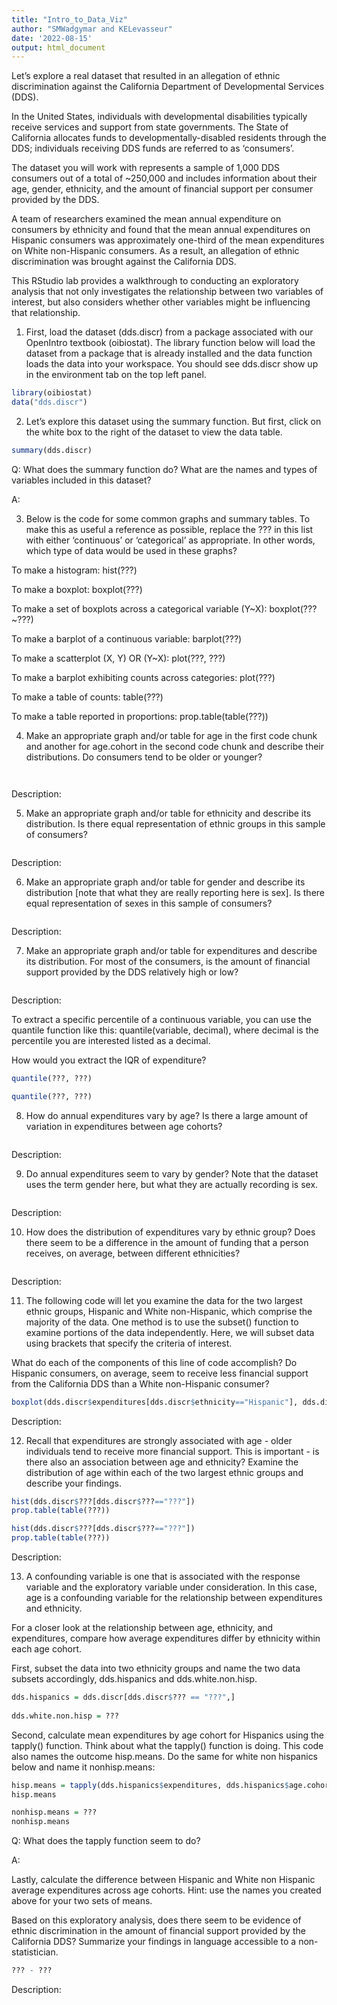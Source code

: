 ---
title: "Intro_to_Data_Viz"
author: "SMWadgymar and KELevasseur"
date: '2022-08-15'
output: html_document
---

Let's explore a real dataset that resulted in an allegation of ethnic discrimination against the California Department of Developmental Services (DDS).

In the United States, individuals with developmental disabilities typically receive services and support from state governments.  The State of California allocates funds to developmentally-disabled residents through the DDS; individuals receiving DDS funds are referred to as 'consumers'.  

The dataset you will work with represents a sample of 1,000 DDS consumers out of a total of ~250,000 and includes information about their age, gender, ethnicity, and the amount of financial support per consumer provided by the DDS.

A team of researchers examined the mean annual expenditure on consumers by ethnicity and found that the mean annual expenditures on Hispanic consumers was approximately one-third of the mean expenditures on White non-Hispanic consumers. As a result, an allegation of ethnic discrimination was brought against the California DDS.

This RStudio lab provides a walkthrough to conducting an exploratory analysis that not only investigates the relationship between two variables of interest, but also considers whether other variables might be influencing that relationship.


1) First, load the dataset (dds.discr) from a package associated with our OpenIntro textbook (oibiostat). The library function below will load the dataset from a package that is already installed and the data function loads the data into your workspace. You should see dds.discr show up in the environment tab on the top left panel.

```{r}
library(oibiostat)
data("dds.discr")
```


2) Let's explore this dataset using the summary function. But first, click on the white box to the right of the dataset to view the data table.

```{r}
summary(dds.discr)
```

Q: What does the summary function do?  What are the names and types of variables included in this dataset?

A: 



3) Below is the code for some common graphs and summary tables. To make this as useful a reference as possible, replace the ??? in this list with either 'continuous' or 'categorical' as appropriate. In other words, which type of data would be used in these graphs?

To make a histogram:
hist(???)

To make a boxplot:
boxplot(???)

To make a set of boxplots across a categorical variable (Y~X):
boxplot(???~???)

To make a barplot of a continuous variable:
barplot(???)

To make a scatterplot (X, Y) OR (Y~X):
plot(???, ???)

To make a barplot exhibiting counts across categories:
plot(???)

To make a table of counts:
table(???)

To make a table reported in proportions:
prop.table(table(???))



4) Make an appropriate graph and/or table for age in the first code chunk and another for age.cohort in the second code chunk and describe their distributions.  Do consumers tend to be older or younger?

```{r}

```

```{r}

```

Description:


5) Make an appropriate graph and/or table for ethnicity and describe its distribution.  Is there equal representation of ethnic groups in this sample of consumers?

```{r}

```

Description: 


6) Make an appropriate graph and/or table for gender and describe its distribution [note that what they are really reporting here is sex].  Is there equal representation of sexes in this sample of consumers?

```{r}

```

Description: 


7) Make an appropriate graph and/or table for expenditures and describe its distribution. For most of the consumers, is the amount of financial support provided by the DDS relatively high or low?

```{r}

```

Description: 

To extract a specific percentile of a continuous variable, you can use the quantile function like this: quantile(variable, decimal), where decimal is the percentile you are interested listed as a decimal.

How would you extract the IQR of expenditure?

```{r}
quantile(???, ???)

quantile(???, ???)
```


8) How do annual expenditures vary by age?  Is there a large amount of variation in expenditures between age cohorts?

```{r}

```

Description:



9) Do annual expenditures seem to vary by gender? Note that the dataset uses the term gender here, but what they are actually recording is sex.

```{r}

```

Description:



10) How does the distribution of expenditures vary by ethnic group? Does there seem to be a difference in the amount of funding that a person receives, on average, between different ethnicities?

```{r}

```

Description: 


11) The following code will let you examine the data for the two largest ethnic groups, Hispanic and White non-Hispanic, which comprise the majority of the data. One method is to use the subset() function to examine portions of the data independently. Here, we will subset data using brackets that specify the criteria of interest.

What do each of the components of this line of code accomplish? Do Hispanic consumers, on average, seem to receive less financial support from the California DDS than a White non-Hispanic consumer?

```{r}
boxplot(dds.discr$expenditures[dds.discr$ethnicity=="Hispanic"], dds.discr$expenditures[dds.discr$ethnicity=="White not Hispanic"], names=c("Hispanic", "White not Hispanic"))
```

Description:



12) Recall that expenditures are strongly associated with age - older individuals tend to receive more financial support. This is important - is there also an association between age and ethnicity?  Examine the distribution of age within each of the two largest ethnic groups and describe your findings.

```{r}
hist(dds.discr$???[dds.discr$???=="???"])
prop.table(table(???))
```

```{r}
hist(dds.discr$???[dds.discr$???=="???"])
prop.table(table(???))
```


Description:



13) A confounding variable is one that is associated with the response variable and the exploratory variable under consideration. In this case, age is a confounding variable for the relationship between expenditures and ethnicity.

For a closer look at the relationship between age, ethnicity, and expenditures, compare how average expenditures differ by ethnicity within each age cohort.

First, subset the data into two ethnicity groups and name the two data subsets accordingly, dds.hispanics and dds.white.non.hisp.

```{r}
dds.hispanics = dds.discr[dds.discr$??? == "???",]
  
dds.white.non.hisp = ???
```

Second, calculate mean expenditures by age cohort for Hispanics using the tapply() function. Think about what the tapply() function is doing. This code also names the outcome hisp.means. Do the same for white non hispanics below and name it nonhisp.means:

```{r}
hisp.means = tapply(dds.hispanics$expenditures, dds.hispanics$age.cohort, mean)
hisp.means

nonhisp.means = ???
nonhisp.means
```

Q: What does the tapply function seem to do?

A:



Lastly, calculate the difference between Hispanic and White non Hispanic average expenditures across age cohorts. Hint: use the names you created above for your two sets of means. 

Based on this exploratory analysis, does there seem to be evidence of ethnic discrimination in the amount of financial support provided by the California DDS? Summarize your findings in language accessible to a non-statistician.

```{r}
??? - ???
```

Description: 


